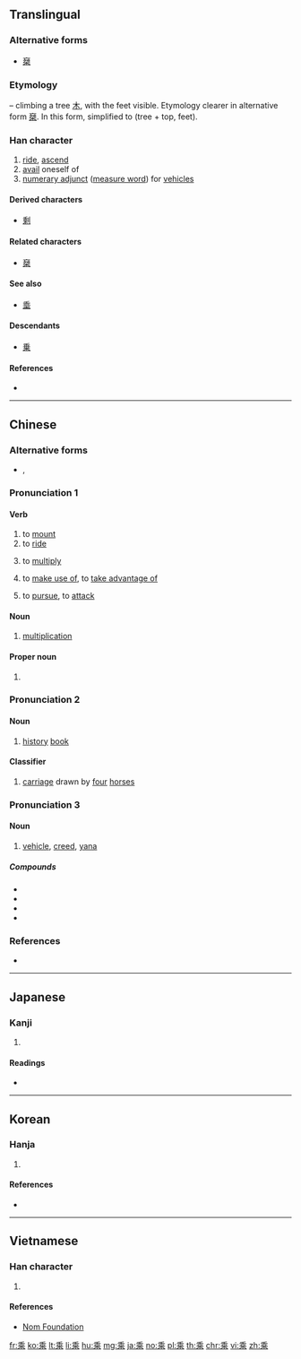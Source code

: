 {{also|乗|椉}}
==Translingual==
{{ja-forms|[[乗]]|乘|乘}}

===Alternative forms===
* [[椉]]

===Etymology===
{{Han etyl}}
{{liushu|p}} – climbing a tree [[木]], with the feet visible. Etymology clearer in alternative form [[椉]]. In this form, simplified to {{Han compound|禾|北}} (tree + top, feet).

===Han character===
{{Han char|rn=4|rad=丿|as=09|sn=10|four=20901|canj=HDLP|ids=⿻禾北}}

# [[ride]], [[ascend]]
# [[avail]] oneself of
# [[numerary adjunct]] ([[measure word]]) for [[vehicle]]s

====Derived characters====
* [[剩]]

====Related characters====
* [[椉]]

====See also====
* [[埀]]

====Descendants====
* [[乗]]

====References====
* {{Han ref|kx=0083.090|dkj=00154|dj=0166.400|hdz=10040.010|uh=4E58|ud=20056|bh=ADBC|bd=44476}}

----

==Chinese==
{{zh-forms}}

===Alternative forms===
* {{zh-l|乗}}, {{zh-l|椉}}

===Pronunciation 1===
{{zh-pron
|m=chéng
|c=sing4
|mn=sêng
|h=pfs=sṳ̀n
|mc=
|oc=1,1
|ma=
|cat=v,n,pn
}}

====Verb====
{{zh-verb}}

# to [[mount]]
# to [[ride]]
# {{label|zh|mathematics}} to [[multiply]]
#: {{zh-usex|二 乘 八 等於 十六。|Two '''times''' eight equals sixteen.}}
# to [[make use of]], to [[take advantage of]]
#: {{zh-usex|乘機|to '''seize''' the opportunity}}
# to [[pursue]], to [[attack]]

====Noun====
{{zh-noun}}

# {{label|zh|mathematics}} [[multiplication]]
#: {{zh-usex|加.減.乘.除|addition, subtraction, '''multiplication''', division}}

====Proper noun====
{{zh-proper noun}}

# {{surname|lang=zh}}

===Pronunciation 2===
{{zh-pron
|m=shèng
|c=sing6
|mn=sēng
|h=pfs=sṳn
|mc=
|oc=2,2
|ma=
|cat=n,cls
}}

====Noun====
{{zh-noun}}

# [[history]] [[book]]

====Classifier====
{{zh-cls}}

# [[carriage]] drawn by [[four]] [[horse]]s

===Pronunciation 3===
{{zh-pron
|m=乘
|c=sing6
|mc=
|oc=
|ma=
|cat=n
}}

====Noun====
{{zh-noun}}

# {{lb|zh|Buddhism}} [[vehicle]], [[creed]], [[yana]]

=====Compounds=====
* {{zh-l|大乘|tr=dàchéng, dàshèng}}
* {{zh-l|二乘|tr=èrchéng, èrshèng}}
* {{zh-l|上乘|tr=shàngchéng, shàngshèng}}
* {{zh-l|小乘|tr=xiǎochéng, xiǎoshèng}}

===References===
* {{R:twedu|A00037}}

----

==Japanese==

===Kanji===
{{ja-kanji|grade=|rs=丿09}}

# {{defn|lang=ja|sort=丿09}}

====Readings====
* {{ja-readings|goon=[[じょう]] (jō)|kanon=[[しょう]] (shō)|kun=[[のる]] (noru)}}

----

==Korean==

===Hanja===
{{ko-hanja|hangeul=승|rv=seung|mr=sŭng|eumhun=[[타다|탈]]|ehrv=tal|ehmr=t'al|ehy=}}

# {{defn|lang=ko|sort=丿09}}

====References====
* {{Hanja ref|nav=10257}}

----

==Vietnamese==

===Han character===
{{vi-hantu|[[thặng]], [[thắng]], [[thừa]]|rs=丿09}}

# {{defn|lang=vi|sort=丿09}}

====References====
* [http://nomfoundation.org/common/nom_details.php?codepoint=4e58 Nom Foundation]

[[fr:乘]]
[[ko:乘]]
[[lt:乘]]
[[li:乘]]
[[hu:乘]]
[[mg:乘]]
[[ja:乘]]
[[no:乘]]
[[pl:乘]]
[[th:乘]]
[[chr:乘]]
[[vi:乘]]
[[zh:乘]]
